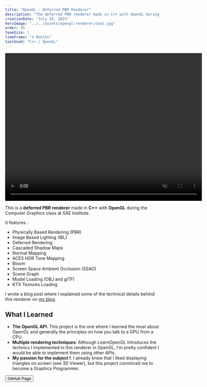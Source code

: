 ```yaml
---
title: "OpenGL - Deferred PBR Renderer"
description: "The deferred PBR renderer made in C++ with OpenGL during the Computer Graphics class at SAE Institute."
creationDate: "July 18, 2023"
heroImage: "../../assets/opengl-renderer/chat.jpg"
order: 05
teamSize: 1
timeFrame: "3 Months"
toolUsed: "C++ / OpenGL"
---
```



<div class="grid place-items-center">
	<video width="640" height="480" loop muted autoplay controls>
		<source src="/opengl/demo_opengl.mp4" type="video/mp4" />
		Your browser does not support the video tag.
	</video>
</div>

This is a **deferred PBR renderer** made in **C++** with **OpenGL** during the Computer Graphics class at SAE Institute.

It features :

-   Physically Based Rendering (PBR)
-   Image Based Lighting (IBL)
-   Deferred Rendering
-   Cascaded Shadow Maps
-   Normal Mapping
-   ACES HDR Tone Mapping
-   Bloom
-   Screen Space Ambient Occlusion (SSAO)
-   Scene Graph
-   Model Loading (OBJ and glTF)
-   KTX Textures Loading

I wrote a blog post where I explained some of the technical
details behind this renderer on <a href="https://blog.stowy.ch/posts/how-i-implemented-a-deferred-pbr-renderer-in-opengl/" target="_blank">my blog</a>.

## What I Learned

-   **The OpenGL API**: This project is the one where I learned the most about OpenGL and generally the principles on how you talk to a GPU from a CPU.
-   **Multiple rendering techniques**: Although LearnOpenGL introduces the technics I implemented in this renderer in OpenGL,
    I'm pretty confident I would be able to implement them using other APIs.
-   **My passion for the subject !**: I already knew that I liked displaying triangles on screen (see 3D Viewer), but this project convinced me to become a Graphics Programmer.

<Button href="https://github.com/St0wy/opengl-scene">GitHub Page</Button>

